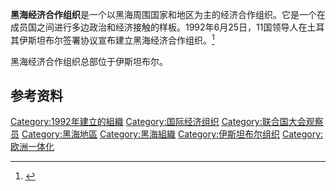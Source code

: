 {{多个问题|
{{expand|time=2015-09-18T14:51:01+00:00}}
{{refimprove|time=2015-09-18T14:51:01+00:00}}
}}
{{Infobox Organization
| name            = Organization of the Black Sea Economic Cooperation
| image           = 
| size            = 166px
| type            = 经济合作组织
| headquarters    = [[土耳其|土耳其]][[伊斯坦布尔|伊斯坦布尔]]
| membership_type = 成员国
| membership      = {{Collapsible list |title=13 |{{flagicon|Albania}} [[阿尔巴尼亚|阿尔巴尼亚]] |{{flagicon|Armenia}} [[亚美尼亚|亚美尼亚]] |{{flagicon|Azerbaijan}} [[阿塞拜疆|阿塞拜疆]] |{{flagicon|Bulgaria}} [[保加利亚|保加利亚]] |{{flagicon|Georgia}} [[格鲁吉亚|格鲁吉亚]] |{{flagicon|Greece}} [[希腊|希腊]] |{{flagicon|Moldova
}} [[摩尔多瓦|摩尔多瓦]] |{{flagicon|North Macedonia}} [[北马其顿|北马其顿]] |{{flagicon|Romania}} [[罗马尼亚|罗马尼亚]] |{{flagicon|Russia}} [[俄罗斯|俄罗斯]] |{{flagicon|Serbia}} [[塞尔维亚|塞尔维亚]] |{{flagicon|Turkey}} [[土耳其|土耳其]] |{{flagicon|Ukraine}} [[乌克兰|乌克兰]]}}
| leader_title    = 秘书长
| leader_name     = {{flagicon|Romania}} {{link-ro|拉扎尔·科玛内斯库|Lazăr Comănescu}}
| formation       = 1992年6月4日
| website         = <div class="plainlinksneverexpand">http://www.bsec-organization.org/</div>
}}

'''黑海经济合作组织'''是一个以黑海周围国家和地区为主的经济合作组织。它是一个在成员国之间进行多边政治和经济接触的样板。1992年6月25日，11国领导人在土耳其伊斯坦布尔签署协议宣布建立黑海经济合作组织。<ref>{{cite news| url=http://www.bsec-organization.org/bsecnews/BlackSeaNews/Downloads/December2012No26.pdf| title=存档副本| access-date=2015-09-18| archive-url=https://web.archive.org/web/20150620194725/http://www.bsec-organization.org/bsecnews/BlackSeaNews/Downloads/December2012No26.pdf| archive-date=2015-06-20| dead-url=yes}}</ref>

黑海经济合作组织总部位于伊斯坦布尔。

==参考资料==
{{Reflist}}
{{Europe-stub}}

[[Category:1992年建立的組織|Category:1992年建立的組織]]
[[Category:国际经济组织|Category:国际经济组织]]
[[Category:联合国大会观察员|Category:联合国大会观察员]]
[[Category:黑海地區|Category:黑海地區]]
[[Category:黑海組織|Category:黑海組織]]
[[Category:伊斯坦布尔组织|Category:伊斯坦布尔组织]]
[[Category:欧洲一体化|Category:欧洲一体化]]